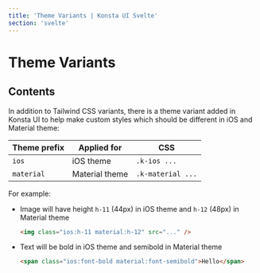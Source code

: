 ```yaml
---
title: 'Theme Variants | Konsta UI Svelte'
section: 'svelte'
---
```


# Theme Variants

## Contents

In addition to Tailwind CSS variants, there is a theme variant added in Konsta UI to help make custom styles which should be different in iOS and Material theme:

| Theme prefix | Applied for    | CSS               |
| ------------ | -------------- | ----------------- |
| `ios`        | iOS theme      | `.k-ios ...`      |
| `material`   | Material theme | `.k-material ...` |

For example:

- Image will have height `h-11` (44px) in iOS theme and `h-12` (48px) in Material theme

  ```html
  <img class="ios:h-11 material:h-12" src="..." />
  ```

- Text will be bold in iOS theme and semibold in Material theme

  ```html
  <span class="ios:font-bold material:font-semibold">Hello</span>
  ```

